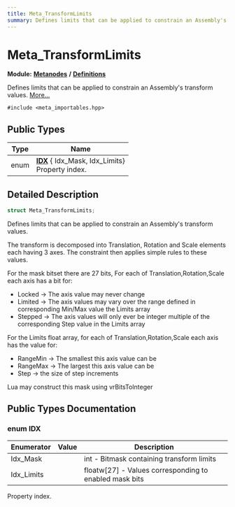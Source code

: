 ```yaml
---
title: Meta_TransformLimits
summary: Defines limits that can be applied to constrain an Assembly's transform values. 
---
```


# Meta_TransformLimits

**Module:** **[Metanodes](../../modules/metanodes/index.mdx)** **/** **[Definitions](../../modules/metanodes/definitions.mdx)**

Defines limits that can be applied to constrain an Assembly's transform values.  [More...](#detailed-description)

`#include <meta_importables.hpp>`

## Public Types

| Type           | Name           |
| -------------- | -------------- |
| enum| **[IDX](#enum-idx)** { Idx_Mask, Idx_Limits}<br />Property index.  |

## Detailed Description

```cpp
struct Meta_TransformLimits;
```

Defines limits that can be applied to constrain an Assembly's transform values. 

The transform is decomposed into Translation, Rotation and Scale elements each having 3 axes. The constraint then applies simple rules to these values.

For the mask bitset there are 27 bits, For each of Translation,Rotation,Scale each axis has a bit for:

* Locked -> The axis value may never change
* Limited -> The axis values may vary over the range defined in corresponding Min/Max value the Limits array
* Stepped -> The axis values will only ever be integer multiple of the corresponding Step value in the Limits array

For the Limits float array, for each of Translation,Rotation,Scale each axis has the value for:

* RangeMin -> The smallest this axis value can be
* RangeMax -> The largest this axis value can be
* Step -> the size of step increments

Lua may construct this mask using vrBitsToInteger

## Public Types Documentation

### enum IDX

| Enumerator | Value | Description |
| ---------- | ----- | ----------- |
| Idx_Mask | | int - Bitmask containing transform limits   |
| Idx_Limits | | floatw[27] - Values corresponding to enabled mask bits   |

Property index. 

